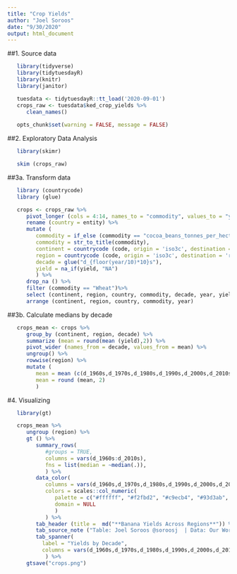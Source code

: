 ```yaml
---
title: "Crop Yields"
author: "Joel Soroos"
date: "9/30/2020"
output: html_document
---
```



##1. Source data
```r

   library(tidyverse)
   library(tidytuesdayR)
   library(knitr)
   library(janitor)

   tuesdata <- tidytuesdayR::tt_load('2020-09-01') 
   crops_raw <- tuesdata$ked_crop_yields %>%
      clean_names()
   
   opts_chunk$set(warning = FALSE, message = FALSE)
```


##2. Exploratory Data Analysis
```r

   library(skimr)

   skim (crops_raw)
```


##3a. Transform data
```r

   library (countrycode)
   library (glue)

   crops <- crops_raw %>%
      pivot_longer (cols = 4:14, names_to = "commodity", values_to = "yield") %>%
      rename (country = entity) %>%
      mutate (
         commodity = if_else (commodity == "cocoa_beans_tonnes_per_hectare", word(commodity, 1, sep = "_"), word (commodity, sep = "_")),
         commodity = str_to_title(commodity),
         continent = countrycode (code, origin = 'iso3c', destination = 'continent'),
         region = countrycode (code, origin = 'iso3c', destination = 'region23'),
         decade = glue("d_{floor(year/10)*10}s"),
         yield = na_if(yield, "NA")
         ) %>%
      drop_na () %>%
      filter (commodity == "Wheat")%>%
      select (continent, region, country, commodity, decade, year, yield) %>%
      arrange (continent, region, country, commodity, year)
```


##3b. Calculate medians by decade
```r
   
   crops_mean <- crops %>%
      group_by (continent, region, decade) %>%
      summarize (mean = round(mean (yield),2)) %>%
      pivot_wider (names_from = decade, values_from = mean) %>%
      ungroup() %>%
      rowwise(region) %>%
      mutate (
         mean = mean (c(d_1960s,d_1970s,d_1980s,d_1990s,d_2000s,d_2010s), na.rm = T),
         mean = round (mean, 2)
         )
```


#4.  Visualizing
```r

   library(gt)

   crops_mean %>%
      ungroup (region) %>%
      gt () %>%
         summary_rows(
            #groups = TRUE,
            columns = vars(d_1960s:d_2010s),
            fns = list(median = ~median(.)),
            ) %>%
         data_color(
            columns = vars(d_1960s,d_1970s,d_1980s,d_1990s,d_2000s,d_2010s),
            colors = scales::col_numeric(
               palette = c("#ffffff", "#f2fbd2", "#c9ecb4", "#93d3ab", "#35b0ab"),
               domain = NULL
               ) 
            ) %>%
         tab_header (title =  md("**Banana Yields Across Regions**")) %>%
         tab_source_note ("Table: Joel Soroos @soroosj  | Data: Our World in Data") %>%
         tab_spanner(
           label = "Yields by Decade",
           columns = vars(d_1960s,d_1970s,d_1980s,d_1990s,d_2000s,d_2010s)
            ) %>%
      gtsave("crops.png")
```